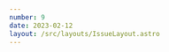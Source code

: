 ```yaml
---
number: 9
date: 2023-02-12
layout: /src/layouts/IssueLayout.astro
---
```



<Title title={`Issue ${frontmatter.number}`} date={frontmatter.date} />

<NewsletterSponsorSlot title="Put your mobile releases on autopilot." url="https://get.runway.team/get-started?utm_campaign%3DiOS%20CI%20Newsletter%26utm_medium%3Dweb%26utm_source%3DiOS%20CI%20Newsletter%20Issue%208%26utm_content%3Djan_29_23" description="No more cat-herding, spreadsheets, or steady drip of manual busywork. Runway helps your team level up your release coordination and automation, from kickoff to release to rollout." image="/assets/sponsors/runway-alt.png" />

Before we get started, I wanted to say thanks for the awesome support everyone has been showing for the iOS CI Newsletter. I'm over the moon to say that we're now over **500** **subscribers!** 🎉🚀

In other news, this coming week we're starting a two-week sprint at work to help us tackle tech debt and improve the state of our codebase. As part of this effort, I will be looking at replacing some **3rd party Cocoapods dependencies with their Swift Package Manager equivalents**.

We also want to investigate if it's possible to commit the Swift Package Manager dependencies to source control just like we do with Cocoapods dependencies at the moment, which is going to be interesting. I will be reporting my findings both in my [blog](https://www.polpiella.dev?utm_campaign=iOS%20CI%20Newsletter&utm_medium=web&utm_source=iOS%20CI%20Newsletter%20Issue%209&utm_content=feb_12_23) and in the next issue of the newsletter, wish me luck! 🤞

## [Using App Store Connect API to trigger Xcode Cloud workflows](https://www.polpiella.dev/using-app-store-connect-api-to-trigger-xcode-cloud-workflows?utm_campaign=iOS%20CI%20Newsletter&utm_medium=web&utm_source=iOS%20CI%20Newsletter%20Issue%209&utm_content=feb_12_23)

Did you know that the App Store Connect API has a set of endpoints to handle Xcode Cloud related tasks? In this article I show you how you can, with the help of the [appstoreconnect-swift-sdk](https://github.com/AvdLee/appstoreconnect-swift-sdk?utm_campaign=iOS%20CI%20Newsletter&utm_medium=web&utm_source=iOS%20CI%20Newsletter%20Issue%209&utm_content=feb_12_23) Swift package, get a list of Xcode Cloud products and their workflows, which you can then trigger! 🎉

This can come in incredibly useful to extend Xcode Cloud's built in functionalities by building custom triggers and dashboards.

## [GitHub merge queues are now on public beta](https://github.blog/changelog/2023-02-08-pull-request-merge-queue-public-beta?utm_campaign=iOS%20CI%20Newsletter&utm_medium=web&utm_source=iOS%20CI%20Newsletter%20Issue%209&utm_content=feb_12_23)

[GitHub](https://twitter.com/github?utm_campaign=iOS%20CI%20Newsletter&utm_medium=web&utm_source=iOS%20CI%20Newsletter%20Issue%209&utm_content=feb_12_23) have announced that the pull request merge feature is now available in public beta 🎉  If you're not familiar with how merge queues work, they are a way of automating merges by creating temporary branches containing the latest changes from both the target branch and any other PRs waiting in the queue. Any CI/CD checks are then run against the new temporary branch and **only if they succeed, the branch will be merged into main**.

You can learn more about how to enable and use this feature in [GitHub's documentation](https://docs.github.com/en/repositories/configuring-branches-and-merges-in-your-repository/configuring-pull-request-merges/managing-a-merge-queue?utm_campaign=iOS%20CI%20Newsletter&utm_medium=web&utm_source=iOS%20CI%20Newsletter%20Issue%209&utm_content=feb_12_23).

## [Beautifying your CI's test results](https://testableapple.com/beautifying-xctest-results?utm_campaign=iOS%20CI%20Newsletter&utm_medium=web&utm_source=iOS%20CI%20Newsletter%20Issue%209&utm_content=feb_12_23)

This week I'm sharing another great article by [Alexey](https://twitter.com/testableapple?utm_campaign=iOS%20CI%20Newsletter&utm_medium=web&utm_source=iOS%20CI%20Newsletter%20Issue%209&utm_content=feb_12_23) on how to make the output of your CI's [XCTest](https://developer.apple.com/documentation/xctest?utm_campaign=iOS%20CI%20Newsletter&utm_medium=web&utm_source=iOS%20CI%20Newsletter%20Issue%209&utm_content=feb_12_23) commands easier to read and parse.

We have been using [xcpretty](https://github.com/xcpretty/xcpretty?utm_campaign=iOS%20CI%20Newsletter&utm_medium=web&utm_source=iOS%20CI%20Newsletter%20Issue%209&utm_content=feb_12_23) for quite some time at work and I have to say it makes it a lot easier to find failures in otherwise hard-to-read logs ✨.

## [Tips for creating good pull requests](https://www.danijelavrzan.com/posts/2023/02/create-pull-request?utm_campaign=iOS%20CI%20Newsletter&utm_medium=web&utm_source=iOS%20CI%20Newsletter%20Issue%209&utm_content=feb_12_23)

I really enjoyed reading this article by [Danijela](https://twitter.com/dvrzan?utm_campaign=iOS%20CI%20Newsletter&utm_medium=web&utm_source=iOS%20CI%20Newsletter%20Issue%209&utm_content=feb_12_23) where she shares 5 tips on how to create good pull requests. It made me think of another tip that I always keep in mind when I have to open a pull request:

Make sure the CI passes before you share the pull request with your teammates so that you don't have to push fixes again and ask for a re-review ✅.

## [How big open-source projects handle CI/CD](https://rudrank.blog/open-source-ios-projects?utm_campaign=iOS%20CI%20Newsletter&utm_medium=web&utm_source=iOS%20CI%20Newsletter%20Issue%209&utm_content=feb_12_23)

Earlier this year, [Rudrank](https://twitter.com/rudrankriyam?utm_campaign=iOS%20CI%20Newsletter&utm_medium=web&utm_source=iOS%20CI%20Newsletter%20Issue%209&utm_content=feb_12_23) wrote an article with a list of popular Open-Source iOS codebases. Since all their code is public, these projects provide an amazing learning resource on how apps with big codebases handle certain challenges.

If you're interested in learning more about how big projects handle CI/CD, you can find some examples in the repositories listed in the article.
